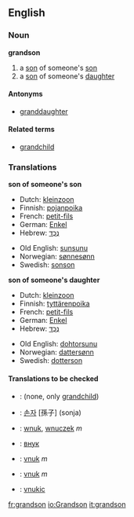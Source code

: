 ==English==

===Noun===
'''grandson'''
#a [[son]] of someone's [[son]]
#a [[son]] of someone's [[daughter]]

====Antonyms====
* [[granddaughter]]

====Related terms====
* [[grandchild]]

===Translations===
'''son of someone's son'''
{{top}}
*Dutch: [[kleinzoon]] {{m}}
*Finnish: [[pojanpoika]]
*French: [[petit-fils]] {{m}}
*German: [[Enkel]] {{m}}
*Hebrew: [[נֶכֶד]] {{m}}
{{mid}}
*Old English: [[sunsunu]]
*Norwegian: [[sønnesønn]]
*Swedish: [[sonson]] {{c}}
{{bottom}}

'''son of someone's daughter'''
{{top}}
*Dutch: [[kleinzoon]] {{m}}
*Finnish: [[tyttärenpoika]]
*French: [[petit-fils]] {{m}}
*German: [[Enkel]] {{m}}
*Hebrew: [[נֶכֶד]] {{m}}
{{mid}}
*Old English: [[dohtorsunu]]
*Norwegian: [[dattersønn]]
*Swedish: [[dotterson]] {{c}}
{{bottom}}

====Translations to be checked====
<!--Remove this section once all of the translations below have been moved into the tables above.-->
{{checktrans}}
*{{ttbc|Indonesian}}: (none, only [[grandchild]])
*{{ttbc|Korean}}: [[손자]] [孫子] (sonja)
*{{ttbc|Polish}}: [[wnuk]], [[wnuczek]] ''m''
*{{ttbc|Russian}}: [[внук]]
*{{ttbc|Slovak}}: [[vnuk#Slovak|vnuk]] ''m''
*{{ttbc|Slovene}}: [[vnuk]] ''m''
*{{ttbc|Slovio}}: [[vnukic]]

[[fr:grandson]]
[[io:Grandson]]
[[it:grandson]]